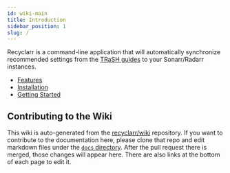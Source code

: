 ```yaml
---
id: wiki-main
title: Introduction
sidebar_position: 1
slug: /
---
```


Recyclarr is a command-line application that will automatically synchronize recommended settings
from the [TRaSH guides](https://trash-guides.info/) to your Sonarr/Radarr instances.

- [Features](features.md)
- [Installation](installation)
- [Getting Started](getting-started.md)

## Contributing to the Wiki

This wiki is auto-generated from the [recyclarr/wiki] repository. If you want to contribute to the
documentation here, please clone that repo and edit markdown files under the [`docs` directory][1].
After the pull request there is merged, those changes will appear here. There are also links at the
bottom of each page to edit it.

[recyclarr/wiki]: https://github.com/recyclarr/wiki
[1]: https://github.com/recyclarr/wiki/tree/master/docs

